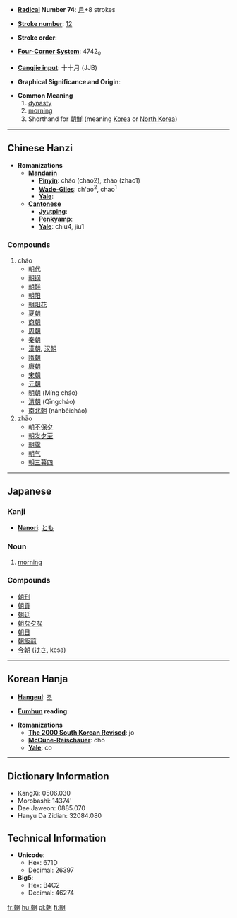 * '''[[Wiktionary:Chinese radical index| Radical]] Number 74''': [[Wiktionary:Chinese radical index 月|月]]+8 strokes

* '''[[Wiktionary:Chinese total strokes index|Stroke number]]''': [[Wiktionary:Chinese total strokes index 12|12]]

* '''Stroke order''': 

* '''[[Wiktionary:Chinese four corner index|Four-Corner System]]''': 4742<sub>0</sub>

* '''[[Wiktionary:Chinese Cangjie index|Cangjie input]]''': 十十月 (JJB)

* '''Graphical Significance and Origin''': 

* '''Common Meaning'''
*#[[dynasty]]
*# [[morning]]
*# Shorthand for [[朝鮮]] (meaning [[Korea]] or [[North Korea]])
----
== Chinese Hanzi ==

* '''Romanizations'''
** '''[[Mandarin]]'''
*** '''[[Pinyin]]''': cháo (chao2), zhāo (zhao1)
*** '''[[Wade-Giles]]''': ch'ao<sup>2</sup>, chao<sup>1</sup>
*** '''[[Yale]]''': 
** '''[[Cantonese]]'''
*** '''[[Jyutping]]''':
*** '''[[Penkyamp]]''': 
*** '''[[Yale]]''': chiu4, jiu1

===Compounds===
#cháo
#*[[朝代]]
#*[[朝纲]]
#*[[朝鲜]]
#*[[朝阳]]
#*[[朝阳花]]
#*[[夏朝]]<!-- xia -->
#*[[商朝]]<!-- shang -->
#*[[周朝]]<!-- zhou -->
#*[[秦朝]]<!-- qin -->
#*[[漢朝]], [[汉朝]]<!-- han -->
#*[[隋朝]]<!-- sui -->
#*[[唐朝]]<!-- tang -->
#*[[宋朝]]<!-- song -->
#*[[元朝]]<!-- yuan -->
#*[[明朝]] (Míng cháo)
#*[[清朝]] (Qīngcháo)
#*[[南北朝]] (nánběicháo)
#zhāo
#*[[朝不保夕]]
#*[[朝发夕至]]
#*[[朝露]]
#*[[朝气]]
#*[[朝三暮四]]

----
==Japanese==
===Kanji===
{{kanji|[[ちょう]] ([[chō]])|[[あさ]] ([[asa]]), [[あした]] ([[ashita]]), [[あつまる]] ([[atsumaru]])}}
* '''[[Nanori]]''': [[とも]]

===Noun===
{{janoun|[[あさ]]|asa}}
# [[morning]]

===Compounds===
*[[朝刊]]
*[[朝貢]]
*[[朝廷]]
*[[朝な夕な]]
*[[朝日]]
*[[朝飯前]]
*[[今朝]] ([[けさ]], kesa)

----
== Korean Hanja ==

* '''[[Hangeul]]''': [[조]]

* '''[[Eumhun]] reading''': 

* '''Romanizations'''
** '''[[The 2000 South Korean Revised Romanization|The 2000 South Korean Revised]]''': jo
** '''[[McCune-Reischauer]]''': cho
** '''[[Yale]]''': co

----

== Dictionary Information ==

* KangXi: 0506.030
* Morobashi: 14374'
* Dae Jaweon: 0885.070
* Hanyu Da Zidian: 32084.080

== Technical Information ==

* '''Unicode''':
** Hex: 671D
** Decimal: 26397
* '''Big5''':
** Hex: B4C2
** Decimal: 46274

[[fr:朝]]
[[hu:朝]]
[[pl:朝]]
[[fi:朝]]